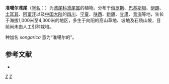 {{Speciesbox 
| genus = Iris
| species = songarica
| status = NE
| status_system = IUCN3.1
| authority = Schrenk, 1841
}}

'''准噶尔鸢尾'''（[[学名|学名]]：{{lang|la|''Iris songarica''}}）为[[鸢尾科|鸢尾科]][[鸢尾属|鸢尾属]]的植物。分布于[[俄罗斯|俄罗斯]]、[[巴基斯坦|巴基斯坦]]、[[伊朗|伊朗]]、[[土耳其|土耳其]]、[[阿富汗|阿富汗]]以及[[中国大陆|中国大陆]]的[[四川|四川]]、[[宁夏|宁夏]]、[[陕西|陕西]]、[[新疆|新疆]]、[[甘肃|甘肃]]、[[青海|青海]]等地，生长于海拔1,000米至4,300米的地区，多生于向阳的高山草地、坡地及石质山坡，目前尚未由人工引种栽培。

种加名 ''songarica '' 意为“准噶尔的”。

== 参考文献 ==
<div class="references-small">
* {{cite web| url =http://www.bioinfo.cn/db05/KmzwSpecies.php?action=view&id=11417| title =准噶尔鸢尾| work =《中国高等植物数据库全库》| publisher =中国科学院微生物研究所| author =昆明植物研究所| accessdate =2009-02-24| deadurl =yes| archiveurl =https://web.archive.org/web/20160305042809/http://www.bioinfo.cn/db05/KmzwSpecies.php?action=view&id=11417| archivedate =2016-03-05}}
</div>
{{Taxonbar|from=Q5932324}}

[[Category:鸢尾属|Z]]
[[Category:1841年描述的植物|Z]]


{{植物小作品}}